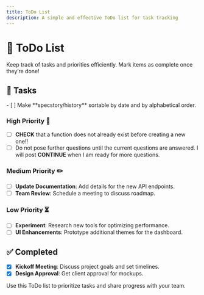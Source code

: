 ```yaml
---
title: ToDo List
description: A simple and effective ToDo list for task tracking
---
```



# 📝 ToDo List

Keep track of tasks and priorities efficiently. Mark items as complete once they’re done!

## 🔨 Tasks
<AccordionGroup>
  <Accordion icon="gear" title="SpecStory">
    - [ ] Make **specstory/history** sortable by date and by alphabetical order.
  </Accordion>
</AccordionGroup>

### High Priority 🚨
- [ ]  **CHECK** that a function does not already exist before creating a new one!!
- [ ] Do not pose further questions until the current questions are answered. I will post **CONTINUE** when I am ready for more questions.

### Medium Priority ✏️
- [ ] **Update Documentation**: Add details for the new API endpoints.
- [ ] **Team Review**: Schedule a meeting to discuss roadmap.

### Low Priority ⏳
- [ ] **Experiment**: Research new tools for optimizing performance.
- [ ] **UI Enhancements**: Prototype additional themes for the dashboard.

## ✅ Completed
- [x] **Kickoff Meeting**: Discuss project goals and set timelines.
- [x] **Design Approval**: Get client approval for mockups.

<Callout title="Pro Tip 💡">
Use this ToDo list to prioritize tasks and share progress with your team.
</Callout>
